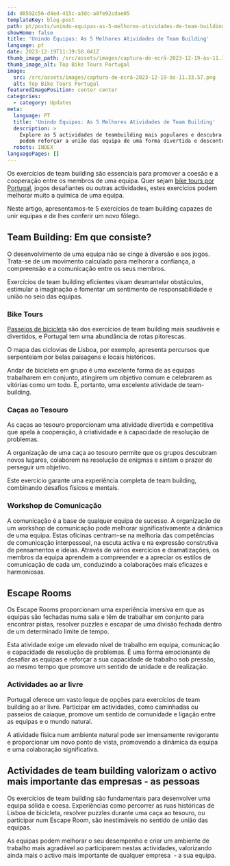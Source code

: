 ```yaml
---
id: d8592c56-d4ed-415c-a3dc-a8fe92cdae05
templateKey: blog-post
path: pt/posts/unindo-equipas-as-5-melhores-atividades-de-team-building/
showHome: false
title: 'Unindo Equipas: As 5 Melhores Atividades de Team Building'
language: pt
date: 2023-12-19T11:39:58.041Z
thumb_image_path: /src/assets/images/captura-de-ecrã-2023-12-19-às-11.33.57.png
thumb_image_alt: Top Bike Tours Portugal
image:
  src: /src/assets/images/captura-de-ecrã-2023-12-19-às-11.33.57.png
  alt: Top Bike Tours Portugal
featuredImagePosition: center center
categories:
  - category: Updates
meta:
  language: PT
  title: 'Unindo Equipas: As 5 Melhores Atividades de Team Building'
  description: >
    Explore as 5 actividades de teambuilding mais populares e descubra como
    podem reforçar a união das equipa de uma forma divertida e descontraída
  robots: INDEX
languagePages: []
---
```


Os exercícios de team building são essenciais para promover a coesão e a
cooperação entre os membros de uma equipa. Quer sejam
[bike tours por Portugal](https://topbiketoursportugal.com/), jogos desafiantes
ou outras actividades, estes exercícios podem melhorar muito a química de uma
equipa. 

Neste artigo, apresentamos-te 5 exercícios de team building capazes de unir
equipas e de lhes conferir um novo fôlego.

## Team Building: Em que consiste?

O desenvolvimento de uma equipa não se cinge à diversão e aos jogos. Trata-se de
um movimento calculado para melhorar a confiança, a compreensão e a comunicação
entre os seus membros. 

Exercícios de team building eficientes visam desmantelar obstáculos, estimular a
imaginação e fomentar um sentimento de responsabilidade e união no seio das
equipas.

### Bike Tours

[Passeios de bicicleta](https://topbiketoursportugal.com/passeios-de-bicicleta-portugal/)
são dos exercícios de team building mais saudáveis e divertidos, e Portugal tem
uma abundância de rotas pitorescas. 

O mapa das ciclovias de Lisboa, por exemplo, apresenta percursos que serpenteiam
por belas paisagens e locais históricos. 

Andar de bicicleta em grupo é uma excelente forma de as equipas trabalharem em
conjunto, atingirem um objetivo comum e celebrarem as vitórias como um todo. É,
portanto, uma excelente atividade de team-building.

### Caças ao Tesouro

As caças ao tesouro proporcionam uma atividade divertida e competitiva que apela
à cooperação, à criatividade e à capacidade de resolução de problemas. 

A organização de uma caça ao tesouro permite que os grupos descubram novos
lugares, colaborem na resolução de enigmas e sintam o prazer de perseguir um
objetivo. 

Este exercício garante uma experiência completa de team building, combinando
desafios físicos e mentais.

### Workshop de Comunicação

A comunicação é a base de qualquer equipa de sucesso. A organização de um
workshop de comunicação pode melhorar significativamente a dinâmica de uma
equipa. Estas oficinas centram-se na melhoria das competências de comunicação
interpessoal, na escuta activa e na expressão construtiva de pensamentos e
ideias. Através de vários exercícios e dramatizações, os membros da equipa
aprendem a compreender e a apreciar os estilos de comunicação de cada um,
conduzindo a colaborações mais eficazes e harmoniosas.

## Escape Rooms

Os Escape Rooms proporcionam uma experiência imersiva em que as equipas são
fechadas numa sala e têm de trabalhar em conjunto para encontrar pistas,
resolver puzzles e escapar de uma divisão fechada dentro de um determinado
limite de tempo. 

Esta atividade exige um elevado nível de trabalho em equipa, comunicação e
capacidade de resolução de problemas. É uma forma emocionante de desafiar as
equipas e reforçar a sua capacidade de trabalho sob pressão, ao mesmo tempo que
promove um sentido de unidade e de realização.

### Actividades ao ar livre

Portugal oferece um vasto leque de opções para exercícios de team building ao ar
livre. Participar em actividades, como caminhadas ou passeios de caiaque,
promove um sentido de comunidade e ligação entre as equipas e o mundo natural. 

A atividade física num ambiente natural pode ser imensamente revigorante e
proporcionar um novo ponto de vista, promovendo a dinâmica da equipa e uma
colaboração significativa.

## Actividades de team building valorizam o activo mais importante das empresas - as pessoas

Os exercícios de team building são fundamentais para desenvolver uma equipa
sólida e coesa. Experiências como percorrer as ruas históricas de Lisboa de
bicicleta, resolver puzzles durante uma caça ao tesouro, ou participar num
Escape Room, são inestimáveis no sentido de união das equipas. 

As equipas podem melhorar o seu desempenho e criar um ambiente de trabalho mais
agradável ao participarem nestas actividades, valorizando ainda mais o activo
mais importante de qualquer empresa  - a sua equipa.
